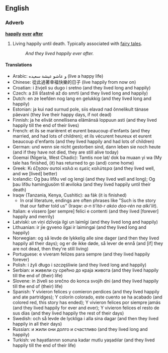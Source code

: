 ==English==

===Adverb===
'''[[happily]] [[ever]] [[after]]'''

# {{idiom}} Living happily until death.  Typically associated with [[fairy tale]]s.
#:''And they lived happily ever after.'' 

====Translations====

* Arabic: و عاشو عيشة سعيده (live a happy life)
* Chinese: 從此過著幸福快樂的日子 (live happily from now on)
* Croatian: i živjeli su dugo i sretno (and they lived long and happily)
* Czech: a žili šťastně až do smrti (and they lived long and happily)
* Dutch: en ze leefden nog lang en gelukkig (and they lived long and happily)
* Estonian: ja kui nad surnud pole, siis elavad nad õnnelikult tänase päevani (they live their happy days, if not dead)
* Finnish: ja he elivät onnellisena elämänsä loppuun asti  (and they lived happily till the end of their lives)
* French: et ils se marièrent et eurent beaucoup d'enfants (and they married, and had lots of children); et ils vécurent heureux et eurent beaucoup d'enfants (and they lived happily and had lots of children)
* German: und wenn sie nicht gestorben sind, dann leben sie noch heute (and if they have not died, they are still alive today)
* Goemai (Nigeria, West Chadic): Tamtis noe lat/ dok ba muaan yi wa (My tale has finished, (it) has returned to go (and) come home)
* Greek: Κι έζησαν αυτοί καλά κι εμείς καλύτερα (and they lived well, and we [lived] better)
* Icelandic: Og þau lifðu vel og lengi (and they lived well and long); Og þau lifðu hamingjusöm til æviloka (and they lived happily until their death)
* Iraqw (Tanzania, Kenya, Cushitic): aa fák (it is finished)
** In oral literature, endings are often phrases like "Such is the story that our father told us" (Iraqw: ''a-n ti'itá-r akóo doo-rén na alki'íit'').
* Italian: e vissero [per sempre] felici e contenti (and they lived [forever] happily and merrily)
* Latviski: un viņi dzīvoja ilgi un laimīgi (and they lived long and happily) 
* Lithuanian: ir jie gyveno ilgai ir laimingai (and they lived long and happily)
* Norwegian: og så levde de lykkelig alle sine dager (and then they lived happily all their days); og er de ikke døde, så lever de ennå (and [if] they are not dead, then they're still living)
* Portuguese: e viveram felizes para sempre (and they lived happily forever)
* Polish: i żyli długo i szczęśliwie (and they lived long and happily)
* Serbian: и живели су срећно до краја живота (and they lived happily till the end of (their) life)
* Slovene: in živeli so srečno do konca svojih dni (and they lived happily till the end of (their) life)
* Spanish: Y vivieron felices y comieron perdices (and they lived happily and ate partridges); Y colorín colorado, este cuento se ha acabado (and colored red, this story has ended); Y vivieron felices por siempre jamás (and they lived happily for ever and ever); Y vivieron felices el resto de sus días (and they lived happily the rest of their days)
* Swedish: och så levde de lyckliga i alla sina dagar (and then they lived happily in all their days)
* Russian: и жили они долго и счастливо (and they lived long and happily)
* Turkish: ve hayatlarının sonuna kadar mutlu yaşadılar (and they lived happily till the end of their life)